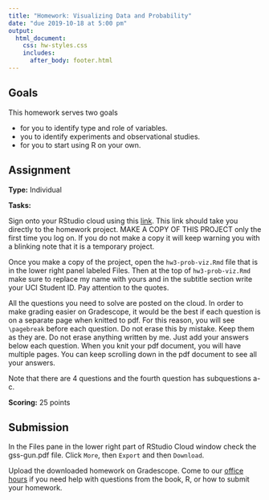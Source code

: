 ```yaml
---
title: "Homework: Visualizing Data and Probability"
date: "due 2019-10-18 at 5:00 pm"
output: 
  html_document:
    css: hw-styles.css 
    includes:
      after_body: footer.html
---
```



## Goals 

This homework serves two goals 

- for you to identify type and role of variables.
- you to identify experiments and observational studies.
- for you to start using R on your own.


## Assignment

__Type:__ Individual

__Tasks:__

Sign onto your RStudio cloud using this [link](https://rstudio.cloud/spaces/29360/project/606538). This link should take you directly to the homework project. MAKE A COPY OF THIS PROJECT only the first time you log on. If you do not make a copy it will keep warning you with a blinking note that it is a temporary project.

Once you make a copy of the project, open the `hw3-prob-viz.Rmd` file that is in the lower right panel labeled Files. Then at the top of `hw3-prob-viz.Rmd` make sure to replace my name with yours and in the subtitle section write your UCI Student ID. Pay attention to the quotes.

All the questions you need to solve are posted on the cloud. In order to make grading easier on Gradescope, it would be the best if each question is on a separate page when knitted to pdf. For this reason, you will see `\pagebreak` before each question. Do not erase this by mistake. Keep them as they are. Do not erase anything written by me. Just add your answers below each question. When you knit your pdf document, you will have multiple pages. You can keep scrolling down in the pdf document to see all your answers.

Note that there are 4 questions and the fourth question has subquestions a-c.

__Scoring:__ 25 points

## Submission

In the Files pane in the lower right part of RStudio Cloud window check the gss-gun.pdf file. Click `More`, then `Export` and then `Download`.


Upload the downloaded homework on Gradescope.
Come to our [office hours](https://mdogucu.ics.uci.edu/teaching/stats67-fa19/office.html) if you need help with questions from the book, R, or how to submit your homework.  

<br>
<br>
<br>
